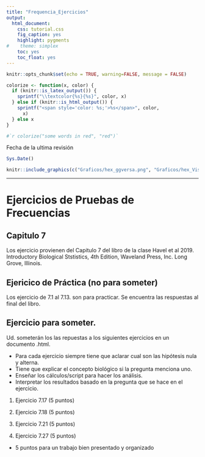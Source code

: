 ```yaml
---
title: "Frequencia_Ejercicios"
output:
  html_document:
    css: tutorial.css
    fig_caption: yes
    highlight: pygments
#    theme: simplex
    toc: yes
    toc_float: yes
---
```


```r
knitr::opts_chunk$set(echo = TRUE, warning=FALSE, message = FALSE)

```


```r
colorize <- function(x, color) {
  if (knitr::is_latex_output()) {
    sprintf("\\textcolor{%s}{%s}", color, x)
  } else if (knitr::is_html_output()) {
    sprintf("<span style='color: %s;'>%s</span>", color, 
      x)
  } else x
}

#`r colorize("some words in red", "red")`


```

Fecha de la ultima revisión
```r

Sys.Date()
```


```r
knitr::include_graphics(c("Graficos/hex_ggversa.png", "Graficos/hex_Visualizacion_Datos.png"))
```



***

# Ejercicios de Pruebas de Frecuencias 
## Capitulo 7 

Los ejercicio provienen del Capitulo 7 del libro de la clase Havel et al 2019.  Introductory Biological Ststistics, 4th Edition, Waveland Press, Inc. Long Grove, Illinois. 

## Ejericico de Práctica (no para someter)

Los ejercicio de 7.1 al 7.13. son para practicar. Se encuentra las respuestas al final del libro.


## Ejercicio para someter. 

Ud. someterán los las repuestas a los siguientes ejercicios en un documento .html. 

 - Para cada ejercicio siempre tiene que aclarar cual son las hipótesis nula y alterna. 
 - Tiene que explicar el concepto biológico si la pregunta menciona uno.  
 - Enseñar los cálculos/script para hacer los análisis. 
 - Interpretar los resultados basado en la pregunta que se hace en el ejercicio.  
 
 
1. Ejercicio 7.17 (5 puntos)

2. Ejercicio 7.18 (5 puntos)

3. Ejercicio 7.21 (5 puntos)

4. Ejercicio 7.27 (5 puntos)


- 5 puntos para un trabajo bien presentado y organizado



